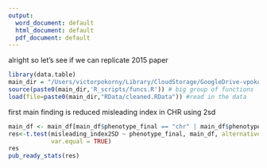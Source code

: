 ```yaml
---
output:
  word_document: default
  html_document: default
  pdf_document: default
---
```

alright so let's see if we can replicate 2015 paper

```r
library(data.table)
main_dir = "/Users/victorpokorny/Library/CloudStorage/GoogleDrive-vpokorny123@gmail.com/My Drive/CAPR Ebbinghaus and Mooney/"
source(paste0(main_dir,'R_scripts/funcs.R')) # big group of functions
load(file=paste0(main_dir,"RData/cleaned.RData")) #read in the data
```

first main finding is reduced misleading index in CHR using 2sd
```r
main_df <- main_df[main_df$phenotype_final == "chr" | main_df$phenotype_final == "hc" ]
res<-t.test(misleading_index2SD ~ phenotype_final, main_df, alternative = "less", 
            var.equal = TRUE)
res
pub_ready_stats(res)

```
